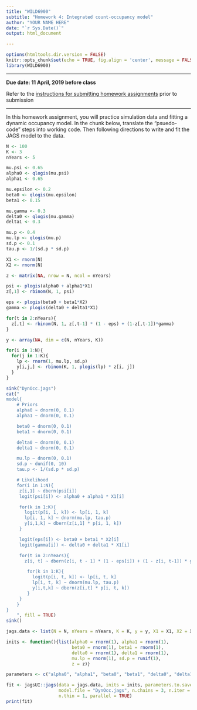 ```yaml
---
title: "WILD6900"
subtitle: "Homework 4: Integrated count-occupancy model"
author: "YOUR NAME HERE"
date: "`r Sys.Date()`"
output: html_document

---
```


```r
options(htmltools.dir.version = FALSE)
knitr::opts_chunk$set(echo = TRUE, fig.align = 'center', message = FALSE, warning = FALSE, eval = FALSE)
library(WILD6900)
```

***

**Due date: 11 April, 2019 before class**

Refer to the [instructions for submitting homework assignments](https://rushinglab.github.io/WILD6900/articles/homework.html) prior to submission

***

In this homework assignment, you will practice simulation data and fitting a dynamic occupancy model. In the chunk below, translate the "psuedo-code" steps into working code. Then following directions to write and fit the JAGS model to the data. 

```r
N <- 100
K <- 3
nYears <- 5

mu.psi <- 0.65
alpha0 <- qlogis(mu.psi)
alpha1 <- 0.65

mu.epsilon <- 0.2
beta0 <- qlogis(mu.epsilon)
beta1 <- 0.15

mu.gamma <- 0.3
delta0 <- qlogis(mu.gamma)
delta1 <- 0.3

mu.p <- 0.4
mu.lp <- qlogis(mu.p)
sd.p <- 0.1
tau.p <- 1/(sd.p * sd.p)

X1 <- rnorm(N)
X2 <- rnorm(N)

z <- matrix(NA, nrow = N, ncol = nYears)

psi <- plogis(alpha0 + alpha1*X1)
z[,1] <- rbinom(N, 1, psi)

eps <- plogis(beta0 + beta1*X2)
gamma <- plogis(delta0 + delta1*X1)

for(t in 2:nYears){
  z[,t] <- rbinom(N, 1, z[,t-1] * (1 - eps) + (1-z[,t-1])*gamma)
}

y <- array(NA, dim = c(N, nYears, K))

for(i in 1:N){
  for(j in 1:K){
    lp <- rnorm(1, mu.lp, sd.p)
    y[i,j,] <- rbinom(K, 1, plogis(lp) * z[i, j])
  }
}
```


```r
sink("DynOcc.jags")
cat("
model{
    # Priors
    alpha0 ~ dnorm(0, 0.1)
    alpha1 ~ dnorm(0, 0.1)

    beta0 ~ dnorm(0, 0.1)
    beta1 ~ dnorm(0, 0.1)

    delta0 ~ dnorm(0, 0.1)
    delta1 ~ dnorm(0, 0.1)

    mu.lp ~ dnorm(0, 0.1)
    sd.p ~ dunif(0, 10)
    tau.p <- 1/(sd.p * sd.p)

    # Likelihood
    for(i in 1:N){
     z[i,1] ~ dbern(psi[i])
     logit(psi[i]) <- alpha0 + alpha1 * X1[i]

     for(k in 1:K){
       logit(p[i, 1, k]) <- lp[i, 1, k] 
       lp[i, 1, k] ~ dnorm(mu.lp, tau.p)
       y[i,1,k] ~ dbern(z[i,1] * p[i, 1, k])
     }

     logit(eps[i]) <- beta0 + beta1 * X2[i]
     logit(gamma[i]) <- delta0 + delta1 * X1[i]

     for(t in 2:nYears){
       z[i, t] ~ dbern(z[i, t - 1] * (1 - eps[i]) + (1 - z[i, t-1]) * gamma[i])

        for(k in 1:K){
          logit(p[i, t, k]) <- lp[i, t, k] 
          lp[i, t, k] ~ dnorm(mu.lp, tau.p)
          y[i,t,k] ~ dbern(z[i,t] * p[i, t, k])
        }
     }
    }
}
    ", fill = TRUE)
sink()
```


```r
jags.data <- list(N = N, nYears = nYears, K = K, y = y, X1 = X1, X2 = X2)

inits <- function(){list(alpha0 = rnorm(1), alpha1 = rnorm(1),
                         beta0 = rnorm(1), beta1 = rnorm(1),
                         delta0 = rnorm(1), delta1 = rnorm(1),
                         mu.lp = rnorm(1), sd.p = runif(1),
                         z = z)}

parameters <- c("alpha0", "alpha1", "beta0", "beta1", "delta0", "delta1", "mu.lp", "sd.p")

fit <- jagsUI::jags(data = jags.data, inits = inits, parameters.to.save = parameters,
                    model.file = "DynOcc.jags", n.chains = 3, n.iter = 20000, n.burnin = 5000, 
                    n.thin = 1, parallel = TRUE)
print(fit)
```